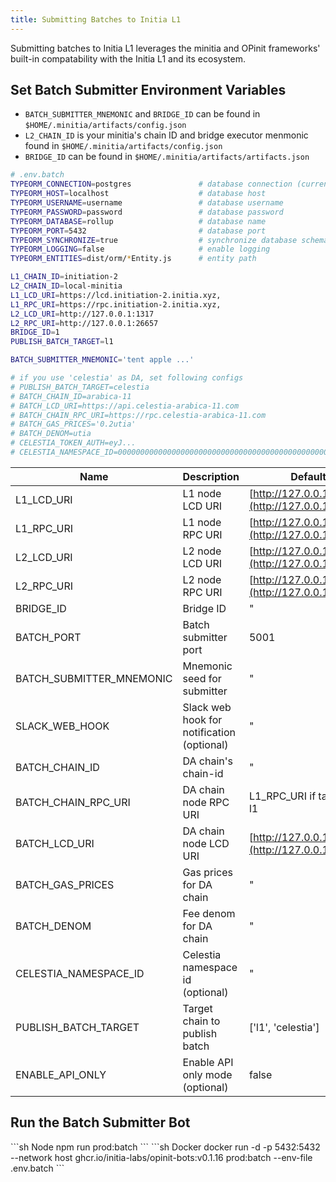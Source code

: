 ```yaml
---
title: Submitting Batches to Initia L1
---
```


Submitting batches to Initia L1 leverages the minitia and OPinit frameworks' built-in compatability with the Initia L1 and its ecosystem.

## Set Batch Submitter Environment Variables

- `BATCH_SUBMITTER_MNEMONIC` and `BRIDGE_ID` can be found in `$HOME/.minitia/artifacts/config.json`
- `L2_CHAIN_ID` is your minitia's chain ID and bridge executor menmonic found in `$HOME/.minitia/artifacts/config.json`
- `BRIDGE_ID` can be found in `$HOME/.minitia/artifacts/artifacts.json`

```sh .env.batch
# .env.batch
TYPEORM_CONNECTION=postgres               # database connection (currently only support `postgres`)
TYPEORM_HOST=localhost                    # database host
TYPEORM_USERNAME=username                 # database username
TYPEORM_PASSWORD=password                 # database password
TYPEORM_DATABASE=rollup                   # database name
TYPEORM_PORT=5432                         # database port
TYPEORM_SYNCHRONIZE=true                  # synchronize database schema
TYPEORM_LOGGING=false                     # enable logging
TYPEORM_ENTITIES=dist/orm/*Entity.js      # entity path

L1_CHAIN_ID=initiation-2
L2_CHAIN_ID=local-minitia
L1_LCD_URI=https://lcd.initiation-2.initia.xyz,
L1_RPC_URI=https://rpc.initiation-2.initia.xyz,
L2_LCD_URI=http://127.0.0.1:1317
L2_RPC_URI=http://127.0.0.1:26657
BRIDGE_ID=1
PUBLISH_BATCH_TARGET=l1

BATCH_SUBMITTER_MNEMONIC='tent apple ...'

# if you use 'celestia' as DA, set following configs
# PUBLISH_BATCH_TARGET=celestia
# BATCH_CHAIN_ID=arabica-11
# BATCH_LCD_URI=https://api.celestia-arabica-11.com
# BATCH_CHAIN_RPC_URI=https://rpc.celestia-arabica-11.com
# BATCH_GAS_PRICES='0.2utia'
# BATCH_DENOM=utia
# CELESTIA_TOKEN_AUTH=eyJ...
# CELESTIA_NAMESPACE_ID=00000000000000000000000000000000000000000000000123456789
```

| Name                        | Description                                 | Default                          |
|-----------------------------|---------------------------------------------|----------------------------------|
| L1_LCD_URI                  | L1 node LCD URI                             | [http://127.0.0.1:1317](http://127.0.0.1:1317)  |
| L1_RPC_URI                  | L1 node RPC URI                             | [http://127.0.0.1:26657](http://127.0.0.1:26657)|
| L2_LCD_URI                  | L2 node LCD URI                             | [http://127.0.0.1:1317](http://127.0.0.1:1317)  |
| L2_RPC_URI                  | L2 node RPC URI                             | [http://127.0.0.1:26657](http://127.0.0.1:26657)|
| BRIDGE_ID                   | Bridge ID                                   | "                                |
| BATCH_PORT                  | Batch submitter port                        | 5001                             |
| BATCH_SUBMITTER_MNEMONIC    | Mnemonic seed for submitter                 | "                                |
| SLACK_WEB_HOOK              | Slack web hook for notification (optional)  | "                                |
| BATCH_CHAIN_ID              | DA chain's chain-id                         | "                                |
| BATCH_CHAIN_RPC_URI         | DA chain node RPC URI                       | L1_RPC_URI if target is l1       |
| BATCH_LCD_URI               | DA chain node LCD URI                       | [http://127.0.0.1:1317](http://127.0.0.1:1317)  |
| BATCH_GAS_PRICES            | Gas prices for DA chain                     | "                                |
| BATCH_DENOM                 | Fee denom for DA chain                      | "                                |
| CELESTIA_NAMESPACE_ID       | Celestia namespace id (optional)            | "                                |
| PUBLISH_BATCH_TARGET        | Target chain to publish batch               | ['l1', 'celestia']               |
| ENABLE_API_ONLY             | Enable API only mode (optional)             | false                            |

## Run the Batch Submitter Bot

<CodeGroup>
```sh Node
npm run prod:batch
```
```sh Docker
docker run -d -p 5432:5432 --network host ghcr.io/initia-labs/opinit-bots:v0.1.16 prod:batch --env-file .env.batch
```
</CodeGroup>